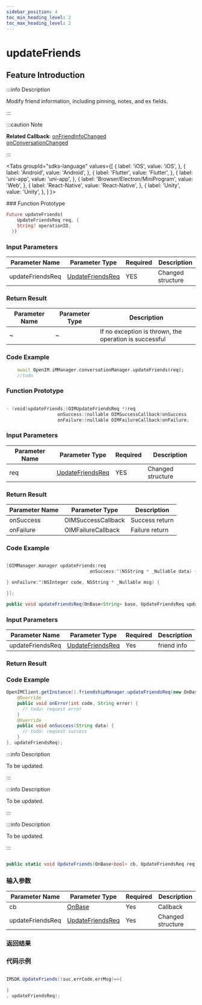 ```yaml
---
sidebar_position: 4
toc_min_heading_level: 2
toc_max_heading_level: 2
---
```


# updateFriends

## Feature Introduction

:::info Description

Modify friend information, including pinning, notes, and ex fields.

:::

:::caution Note

**Related Callback**:
[onFriendInfoChanged](../../callback/onFriendInfoChanged)     
[onConversationChanged](../../callback/onConversationChanged)   

:::

<Tabs
groupId="sdks-language"
values={[
{ label: 'iOS', value: 'iOS', },
{ label: 'Android', value: 'Android', },
{ label: 'Flutter', value: 'Flutter', },
{ label: 'uni-app', value: 'uni-app', },
{ label: 'Browser/Electron/MiniProgram', value: 'Web', },
{ label: 'React-Native', value: 'React-Native', },
{ label: 'Unity', value: 'Unity', },
]
}>

<TabItem value="Flutter">
### Function Prototype

```dart showLineNumbers
Future updateFriends(
    UpdateFriendsReq req, {
    String? operationID,
  })
```

### Input Parameters

| Parameter Name       | Parameter Type | Required | Description    |
| ---------------- | ----------------------------------------------------------------- | -------- | ------------ |
| updateFriendsReq | [UpdateFriendsReq](/class/relation/updateFriendsReq.mdx)  | YES       | Changed structure |

### Return Result

| Parameter Name  | Parameter Type            | Description   |
| ---- | ---- | -------------------- |
| ~    | ~    | If no exception is thrown, the operation is successful |

### Code Example

```dart showLineNumbers
    await OpenIM.iMManager.conversationManager.updateFriends(req);
    //todo
```

</TabItem>

<TabItem value="iOS">

### Function Prototype

```swift showLineNumbers

- (void)updateFriends:(OIMUpdateFriendsReq *)req
                   onSuccess:(nullable OIMSuccessCallback)onSuccess
                   onFailure:(nullable OIMFailureCallback)onFailure;

```

### Input Parameters

| Parameter Name       | Parameter Type | Required | Description    |
| -------- | ----------------------------------------------------------------- | -------- | ------------ |
| req      | [UpdateFriendsReq](/class/relation/updateFriendsReq.mdx)  | YES       | Changed structure |

### Return Result

| Parameter Name  | Parameter Type            | Description   |
| --------- | ------------------ | -------- |
| onSuccess | OIMSuccessCallback | Success return |
| onFailure | OIMFailureCallback | Failure return |

### Code Example

```swift showLineNumbers

[OIMManager.manager updateFriends:req
                               onSuccess:^(NSString * _Nullable data) {

} onFailure:^(NSInteger code, NSString * _Nullable msg) {

}];

```

</TabItem>

<TabItem value="Android">

```java showLineNumbers
public void updateFriendsReq(OnBase<String> base, UpdateFriendsReq updateFriendsReq)
```

### Input Parameters

| Parameter Name       | Parameter Type | Required | Description    |
| -------------- | -------- | -------- | ------- |
| updateFriendsReq      | [UpdateFriendsReq](/class/relation/updateFriendsReq.mdx)   | Yes       | friend info    |

### Return Result

### Code Example

```java showLineNumbers
OpenIMClient.getInstance().friendshipManager.updateFriendsReq(new OnBase<String>() {
    @Override
    public void onError(int code, String error) {
      // todo: request error
    }
    @Override
    public void onSuccess(String data) {
      // todo: request success
    }
}, updateFriendsReq);
```

</TabItem>

<TabItem value="Web">

:::info Description

To be updated.

:::


</TabItem>

<TabItem value="uni-app">

:::info Description

To be updated.

:::

</TabItem>
<TabItem value="React-Native">

:::info Description

To be updated.

:::


</TabItem>

<TabItem value="Unity">

```C# showLineNumbers

public static void UpdateFriends(OnBase<bool> cb, UpdateFriendsReq req);

```

### 输入参数

| Parameter Name       | Parameter Type | Required | Description    |
| -------------- | -------- | -------- | ------- |
| cb | [OnBase](/callback/onBase.mdx) | Yes       | Callback |
| updateFriendsReq      | [UpdateFriendsReq](/class/relation/updateFriendsReq.mdx)   | Yes      |  Changed structure   |

### 返回结果

### 代码示例

```C# showLineNumbers

IMSDK.UpdateFriends((suc,errCode,errMsg)=>{

}
, updateFriendsReq);

```

</TabItem>
</Tabs>
